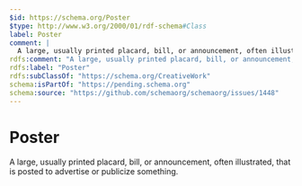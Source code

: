 ```yaml
---
$id: https://schema.org/Poster
$type: http://www.w3.org/2000/01/rdf-schema#Class
label: Poster
comment: |
  A large, usually printed placard, bill, or announcement, often illustrated, that is posted to advertise or publicize something.
rdfs:comment: "A large, usually printed placard, bill, or announcement, often illustrated, that is posted to advertise or publicize something."
rdfs:label: "Poster"
rdfs:subClassOf: "https://schema.org/CreativeWork"
schema:isPartOf: "https://pending.schema.org"
schema:source: "https://github.com/schemaorg/schemaorg/issues/1448"
---
```


# Poster

A large, usually printed placard, bill, or announcement, often illustrated, that is posted to advertise or publicize something.

